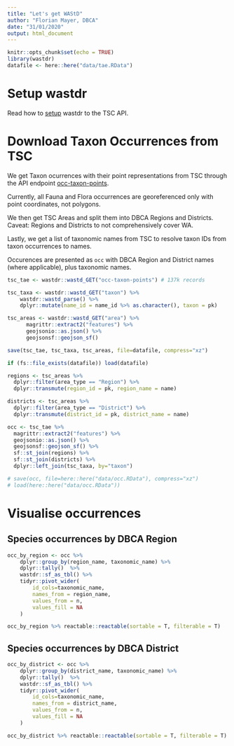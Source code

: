 ```yaml
---
title: "Let's get WAStD"
author: "Florian Mayer, DBCA"
date: "31/01/2020"
output: html_document
---
```


```r
knitr::opts_chunk$set(echo = TRUE)
library(wastdr)
datafile <- here::here("data/tae.RData")
```

# Setup wastdr
Read how to [setup](https://dbca-wa.github.io/wastdr/articles/setup.html) wastdr
to the TSC API.

# Download Taxon Occurrences from TSC
We get Taxon ocurrences with their point representations from TSC through the 
API endpoint [occ-taxon-points](https://tsc.dbca.wa.gov.au/api/1/occ-taxon-points/).

Currently, all Fauna and Flora occurrences are georeferenced only with point 
coordinates, not polygons.

We then get TSC Areas and split them into DBCA Regions and Districts.
Caveat: Regions and Districts to not comprehensively cover WA.

Lastly, we get a list of taxonomic names from TSC to resolve taxon IDs from
taxon occurrences to names.

Occurences are presented as `occ` with DBCA Region and District names (where
applicable), plus taxonomic names.

```r
tsc_tae <- wastdr::wastd_GET("occ-taxon-points") # 137k records

tsc_taxa <- wastdr::wastd_GET("taxon") %>%
    wastdr::wastd_parse() %>%
    dplyr::mutate(name_id = name_id %>% as.character(), taxon = pk)

tsc_areas <- wastdr::wastd_GET("area") %>%
      magrittr::extract2("features") %>%
      geojsonio::as.json() %>%
      geojsonsf::geojson_sf()

save(tsc_tae, tsc_taxa, tsc_areas, file=datafile, compress="xz")
```

```r
if (fs::file_exists(datafile)) load(datafile)

regions <- tsc_areas %>%
  dplyr::filter(area_type == "Region") %>%
  dplyr::transmute(region_id = pk, region_name = name)

districts <- tsc_areas %>%
  dplyr::filter(area_type == "District") %>%
  dplyr::transmute(district_id = pk, district_name = name)

occ <- tsc_tae %>%
  magrittr::extract2("features") %>%
  geojsonio::as.json() %>%
  geojsonsf::geojson_sf() %>% 
  sf::st_join(regions) %>% 
  sf::st_join(districts) %>% 
  dplyr::left_join(tsc_taxa, by="taxon")

# save(occ, file=here::here("data/occ.RData"), compress="xz")
# load(here::here("data/occ.RData"))
```

# Visualise occurrences

## Species occurrences by DBCA Region

```r
occ_by_region <- occ %>% 
    dplyr::group_by(region_name, taxonomic_name) %>% 
    dplyr::tally()  %>% 
    wastdr::sf_as_tbl() %>% 
    tidyr::pivot_wider(
        id_cols=taxonomic_name,
        names_from = region_name,
        values_from = n,
        values_fill = NA
    )

occ_by_region %>% reactable::reactable(sortable = T, filterable = T)
```

## Species occurrences by DBCA District

```r
occ_by_district <- occ %>% 
    dplyr::group_by(district_name, taxonomic_name) %>% 
    dplyr::tally()  %>% 
    wastdr::sf_as_tbl() %>% 
    tidyr::pivot_wider(
        id_cols=taxonomic_name,
        names_from = district_name,
        values_from = n,
        values_fill = NA
    )

occ_by_district %>% reactable::reactable(sortable = T, filterable = T)
```

